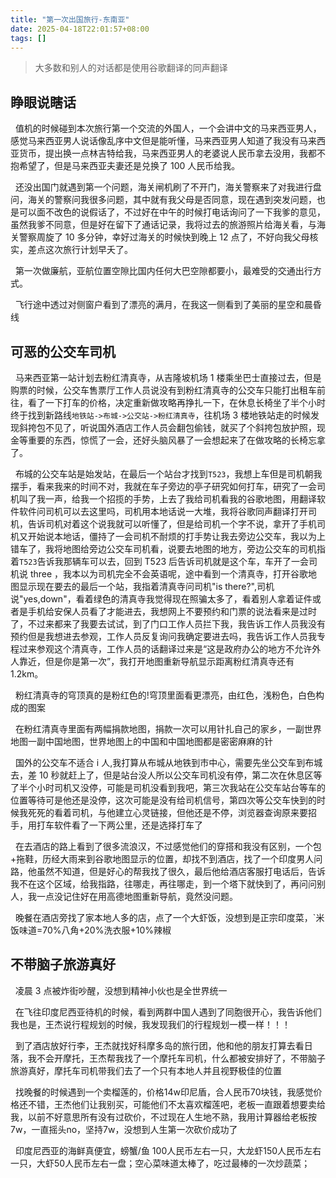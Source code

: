 ```yaml
---
title: "第一次出国旅行-东南亚"
date: 2025-04-18T22:01:57+08:00
tags: []
---
```


> 大多数和别人的对话都是使用谷歌翻译的同声翻译

## 睁眼说瞎话

&nbsp;&nbsp;值机的时候碰到本次旅行第一个交流的外国人，一个会讲中文的马来西亚男人，感觉马来西亚男人说话像乱序中文但是能听懂，马来西亚男人知道了我没有马来西亚货币，提出换一点林吉特给我，马来西亚男人的老婆说人民币拿去没用，我都不抱希望了，但是马来西亚夫妻还是兑换了 100 人民币给我。

&nbsp;&nbsp;还没出国门就遇到第一个问题，海关闸机刷了不开门，海关警察来了对我进行盘问，海关的警察问我很多问题，其中就有我父母是否同意，现在遇到突发问题，也是可以面不改色的说假话了，不过好在中午的时候打电话询问了一下我爹的意见，虽然我爹不同意，但是好在留下了通话记录，我将过去的旅游照片给海关看，与海关警察周旋了 10 多分钟，幸好过海关的时候快到晚上 12 点了，不好向我父母核实，差点这次旅行计划早夭了。

&nbsp;&nbsp;第一次做廉航，亚航位置空隙比国内任何大巴空隙都要小，最难受的交通出行方式。

&nbsp;&nbsp;飞行途中透过对侧窗户看到了漂亮的满月，在我这一侧看到了美丽的星空和晨昏线

## 可恶的公交车司机

&nbsp;&nbsp;马来西亚第一站计划去粉红清真寺，从吉隆坡机场 1 楼乘坐巴士直接过去，但是购票的时候，公交车售票厅工作人员说没有到粉红清真寺的公交车只能打出租车前往，看了一下打车的价格，决定重新做攻略再挣扎一下，在休息长椅坐了半个小时终于找到新路线`地铁站->布城->公交站->粉红清真寺`，往机场 3 楼地铁站走的时候发现斜挎包不见了，听说国外酒店工作人员会翻包偷钱，就买了个斜挎包放护照，现金等重要的东西，惊慌了一会，还好头脑风暴了一会想起来了在做攻略的长椅忘拿了。

&nbsp;&nbsp;布城的公交车站是始发站，在最后一个站台才找到`T523`，我想上车但是司机朝我摆手，看来我来的时间不对，我就在车子旁边的亭子研究如何打车，研究了一会司机叫了我一声，给我一个招揽的手势，上去了我给司机看我的谷歌地图，用翻译软件软件问司机可以去这里吗，司机用本地话说一大堆，我将谷歌同声翻译打开司机，告诉司机对着这个说我就可以听懂了，但是给司机一个字不说，拿开了手机司机又开始说本地话，僵持了一会司机不耐烦的打手势让我去旁边公交车，我以为上错车了，我将地图给旁边公交车司机看，说要去地图的地方，旁边公交车的司机指着`T523`告诉我那辆车可以去，回到 T523 后告诉司机就是这个车，车开了一会司机说 three ，我本以为司机完全不会英语呢，途中看到一个清真寺，打开谷歌地图显示现在要去的最后一个站，我指着清真寺问司机"is there?",司机说"yes,down"，看着绿色的清真寺我觉得现在照骗太多了，看着别人拿着证件或者是手机给安保人员看了才能进去，我想网上不要预约和门票的说法看来是过时了，不过来都来了我要去试试，到了门口工作人员拦下我，我告诉工作人员我没有预约但是我想进去参观，工作人员反复询问我确定要进去吗，我告诉工作人员我专程过来参观这个清真寺，工作人员的话翻译过来是“这是政府办公的地方不允许外人靠近，但是你是第一次”，我打开地图重新导航显示距离粉红清真寺还有 1.2km。

&nbsp;&nbsp;粉红清真寺的穹顶真的是粉红色的!穹顶里面看更漂亮，由红色，浅粉色，白色构成的图案

&nbsp;&nbsp;在粉红清真寺里面有两幅捐款地图，捐款一次可以用针扎自己的家乡，一副世界地图一副中国地图，世界地图上的中国和中国地图都是密密麻麻的针

&nbsp;&nbsp;国外的公交车不适合 i 人,我打算从布城从地铁到市中心，需要先坐公交车到布城去，差 10 秒就赶上了，但是站台没人所以公交车司机没有停，第二次在休息区等了半个小时司机又没停，可能是司机没看到我吧，第三次我站在公交车站台等车的位置等待可是他还是没停，这次可能是没有给司机信号，第四次等公交车快到的时候我死死的看着司机，与他建立心灵链接，但他还是不停，浏览器查询原来要招手，用打车软件看了一下两公里，还是选择打车了

&nbsp;&nbsp;在去酒店的路上看到了很多流浪汉，不过感觉他们的穿搭和我没有区别，一个包+拖鞋，历经大雨来到谷歌地图显示的位置，却找不到酒店，找了一个印度男人问路，他虽然不知道，但是好心的帮我找了很久，最后他给酒店客服打电话后，告诉我不在这个区域，给我指路，往哪走，再往哪走，到一个塔下就快到了，再问问别人，我一点没记住好在用高德地图重新导航，竟然没问题。

&nbsp;&nbsp;晚餐在酒店旁找了家本地人多的店，点了一个大虾饭，没想到是正宗印度菜，`米饭味道=70%八角+20%洗衣服+10%辣椒

## 不带脑子旅游真好

&nbsp;&nbsp;凌晨 3 点被炸街吵醒，没想到精神小伙也是全世界统一

&nbsp;&nbsp;在飞往印度尼西亚待机的时候，看到两群中国人遇到了同胞很开心，我告诉他们我也是，王杰说行程规划的时候，我发现我们的行程规划一模一样！！！

&nbsp;&nbsp;到了酒店放好行李，王杰就找好科摩多岛的旅行团，他和他的朋友打算去看日落，我不会开摩托，王杰帮我找了一个摩托车司机，什么都被安排好了，不带脑子旅游真好，摩托车司机带我们去了一个只有本地人并且视野极佳的位置

&nbsp;&nbsp;找晚餐的时候遇到一个卖榴莲的，价格14w印尼盾，合人民币70块钱，我感觉价格还不错，王杰他们让我别买，可能他们不太喜欢榴莲吧，老板一直跟着想要卖给我，以前不好意思所有没有过砍价，不过现在人生地不熟，我用计算器给老板按7w，一直摇头no，坚持7w，没想到人生第一次砍价成功了

&nbsp;&nbsp;印度尼西亚的海鲜真便宜，螃蟹/鱼 100人民币左右一只，大龙虾150人民币左右一只，大虾50人民币左右一盘；空心菜味道太棒了，吃过最棒的一次炒蔬菜；

## 





